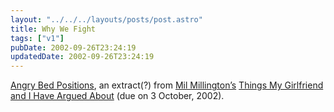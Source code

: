 ```yaml
---
layout: "../../../layouts/posts/post.astro"
title: Why We Fight
tags: ["v1"]
pubDate: 2002-09-26T23:24:19
updatedDate: 2002-09-26T23:24:19
---
```


[Angry Bed Positions][1], an extract(?) from [Mil Millington&#8217;s][2] [Things My Girlfriend and I Have Argued About][3] (due on 3 October, 2002).

[1]: http://www.angrybedpositions.co.uk/ "Angry Bed Posistions: extract from 'Things My Girlfriend and I Have Argued About'"
[2]: http://www.thingsmygirlfriendandIhavearguedabout.com/ "Things My Girlfriend and I Have Argued About"
[3]: http://www.amazon.co.uk/exec/obidos/ASIN/0340821132/ohsky "Amazon.co.uk: Mil Millington's 'Things My Girlfriend and I Have Argued About'"
